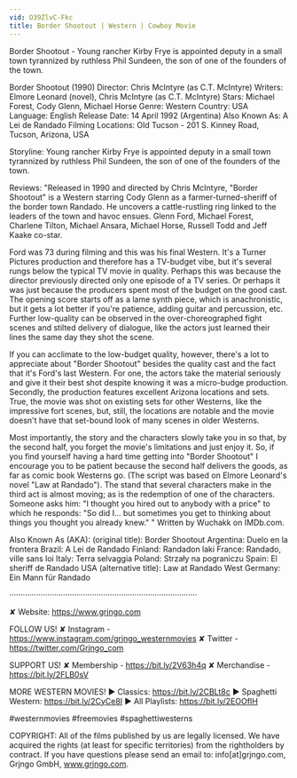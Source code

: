 ```yaml
---
vid: O39ZlvC-Fkc
title: Border Shootout | Western | Cowboy Movie
---
```


Border Shootout - Young rancher Kirby Frye is appointed deputy in a small town tyrannized by ruthless Phil Sundeen, the son of one of the founders of the town. 

Border Shootout (1990)
Director: Chris McIntyre (as C.T. McIntyre)
Writers: Elmore Leonard (novel), Chris McIntyre (as C.T. McIntyre)
Stars: Michael Forest, Cody Glenn, Michael Horse
Genre: Western 
Country: USA
Language: English
Release Date: 14 April 1992 (Argentina) 
Also Known As: A Lei de Randado
Filming Locations: Old Tucson - 201 S. Kinney Road, Tucson, Arizona, USA 

Storyline:
Young rancher Kirby Frye is appointed deputy in a small town tyrannized by ruthless Phil Sundeen, the son of one of the founders of the town.

Reviews:
"Released in 1990 and directed by Chris McIntyre, "Border Shootout" is a Western starring Cody Glenn as a farmer-turned-sheriff of the border town Randado. He uncovers a cattle-rustling ring linked to the leaders of the town and havoc ensues. Glenn Ford, Michael Forest, Charlene Tilton, Michael Ansara, Michael Horse, Russell Todd and Jeff Kaake co-star.

Ford was 73 during filming and this was his final Western. It's a Turner Pictures production and therefore has a TV-budget vibe, but it's several rungs below the typical TV movie in quality. Perhaps this was because the director previously directed only one episode of a TV series. Or perhaps it was just because the producers spent most of the budget on the good cast. The opening score starts off as a lame synth piece, which is anachronistic, but it gets a lot better if you're patience, adding guitar and percussion, etc. Further low-quality can be observed in the over-choreographed fight scenes and stilted delivery of dialogue, like the actors just learned their lines the same day they shot the scene.

If you can acclimate to the low-budget quality, however, there's a lot to appreciate about "Border Shootout" besides the quality cast and the fact that it's Ford's last Western. For one, the actors take the material seriously and give it their best shot despite knowing it was a micro-budge production. Secondly, the production features excellent Arizona locations and sets. True, the movie was shot on existing sets for other Westerns, like the impressive fort scenes, but, still, the locations are notable and the movie doesn't have that set-bound look of many scenes in older Westerns.

Most importantly, the story and the characters slowly take you in so that, by the second half, you forget the movie's limitations and just enjoy it. So, if you find yourself having a hard time getting into "Border Shootout" I encourage you to be patient because the second half delivers the goods, as far as comic book Westerns go. (The script was based on Elmore Leonard's novel "Law at Randado"). The stand that several characters make in the third act is almost moving; as is the redemption of one of the characters. Someone asks him: "I thought you hired out to anybody with a price" to which he responds: "So did I... but sometimes you get to thinking about things you thought you already knew." " Written by Wuchakk on IMDb.com.

Also Known As (AKA):
(original title): Border Shootout
Argentina: Duelo en la frontera
Brazil: A Lei de Randado
Finland: Randadon laki
France: Randado, ville sans loi
Italy: Terra selvaggia
Poland: Strzały na pograniczu
Spain: El sheriff de Randado
USA (alternative title): Law at Randado
West Germany: Ein Mann für Randado

····················································································

✘ Website: https://www.grjngo.com

FOLLOW US!
✘ Instagram - https://www.instagram.com/grjngo_westernmovies
✘ Twitter - https://twitter.com/Grjngo_com

SUPPORT US!
✘ Membership - https://bit.ly/2V63h4q
✘ Merchandise - https://bit.ly/2FLB0sV

MORE WESTERN MOVIES! 
► Classics: https://bit.ly/2CBLt8c 
► Spaghetti Western: https://bit.ly/2CyCe8I 
► All Playlists: https://bit.ly/2EOOfIH 

#westernmovies #freemovies #spaghettiwesterns

COPYRIGHT: All of the films published by us are legally licensed. We have acquired the rights (at least for specific territories) from the rightholders by contract. If you have questions please send an email to: info[at]grjngo.com, Grjngo GmbH, www.grjngo.com.